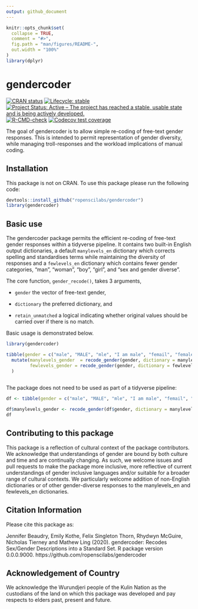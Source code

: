 ```yaml
---
output: github_document
---
```


<!-- README.md is generated from README.Rmd. Please edit that file -->

```r
knitr::opts_chunk$set(
  collapse = TRUE,
  comment = "#>",
  fig.path = "man/figures/README-",
  out.width = "100%"
)
library(dplyr)
```
# gendercoder
<!-- badges: start -->

[![CRAN status](https://www.r-pkg.org/badges/version/gendercoder)](https://CRAN.R-project.org/package=gendercoder)
[![Lifecycle: stable](https://img.shields.io/badge/lifecycle-stable-brightgreen.svg)](https://lifecycle.r-lib.org/articles/stages.html#stable)
[![Project Status: Active – The project has reached a stable, usable state and is being actively developed.](https://www.repostatus.org/badges/latest/active.svg)](https://www.repostatus.org/#active)
[![R-CMD-check](https://github.com/ropenscilabs/gendercoder/workflows/R-CMD-check/badge.svg)](https://github.com/ropenscilabs/gendercoder/actions)
[![Codecov test coverage](https://codecov.io/gh/ropenscilabs/gendercoder/branch/master/graph/badge.svg)](https://codecov.io/gh/ropenscilabs/gendercoder?branch=master)
<!-- badges: end -->


The goal of gendercoder is to allow simple re-coding of free-text gender 
responses. This is intended to permit representation of gender diversity, 
while managing troll-responses and the workload implications of manual coding. 

## Installation

This package is not on CRAN. To use this package please run the following code:

``` r
devtools::install_github("ropenscilabs/gendercoder")
library(gendercoder)
```
## Basic use

The gendercoder package permits the efficient re-coding of free-text gender 
responses within a tidyverse pipeline. It contains two built-in English output 
dictionaries, a default `manylevels_en` dictionary which corrects spelling and 
standardises terms while maintaining the diversity of responses and a 
`fewlevels_en` dictionary which contains fewer gender categories, "man", "woman", 
"boy", "girl", and "sex and gender diverse". 

The core function, `gender_recode()`, takes 3 arguments, 

- `gender` the vector of free-text gender,

- `dictionary` the preferred dictionary, and

- `retain_unmatched` a logical indicating whether original values should be carried over if 
there is no match. 

Basic usage is demonstrated below. 

```r
library(gendercoder)

tibble(gender = c("male", "MALE", "mle", "I am male", "femail", "female", "enby")) %>% 
  mutate(manylevels_gender  = recode_gender(gender, dictionary = manylevels_en, retain_unmatched = TRUE),
         fewlevels_gender = recode_gender(gender, dictionary = fewlevels_en, retain_unmatched = FALSE)
  )
  
```

The package does not need to be used as part of a tidyverse pipeline:

```r
df <- tibble(gender = c("male", "MALE", "mle", "I am male", "femail", "female", "enby")) 

df$manylevels_gender <- recode_gender(df$gender, dictionary = manylevels_en)
df
```


## Contributing to this package

This package is a reflection of cultural context of the package contributors. 
We acknowledge that understandings of gender are bound by both culture and time 
and are continually changing. As such, we welcome issues and pull requests to 
make the package more inclusive, more reflective of current understandings of 
gender inclusive languages and/or suitable for a broader range of cultural 
contexts. We particularly welcome addition of non-English dictionaries or of 
other gender-diverse responses to the manylevels_en and fewlevels_en dictionaries.

## Citation Information

Please cite this package as:

Jennifer Beaudry, Emily Kothe, Felix Singleton Thorn, Rhydwyn McGuire, Nicholas Tierney and Mathew Ling (2020).
  gendercoder: Recodes Sex/Gender Descriptions into a Standard Set. R package version 0.0.0.9000.
  https://github.com/ropenscilabs/gendercoder

## Acknowledgement of Country

We acknowledge the Wurundjeri people of the Kulin Nation as the custodians of 
the land on which this package was developed and pay respects to elders past, 
present and future.
